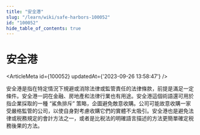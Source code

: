 ```yaml
---
title: "安全港"
slug: "/learn/wiki/safe-harbors-100052"
id: "100052"
hide_table_of_contents: true
---
```



# 安全港

<ArticleMeta id={100052} updatedAt={'2023-09-26 13:58:47'} />
<div className='border-solid border-b border-t-0 my-4 border-[var(--ifm-color-gray-300)]' />

安全港是指在特定情況下規避或消除法律或監管責任的法律條款，前提是滿足一定條件。安全港一詞在金融、房地產和法律行業也有用途。安全港這個術語還可用於指企業採取的一種 “鯊魚排斥” 策略，企圖避免敵意收購。公司可能故意收購一家受嚴格監管的公司，以使自身對考慮收購它們的實體不太吸引。安全港也是避免法律或税務規定的會計方法之一，或者是比税法的明確語言描述的方法更簡單確定税務後果的方法。
